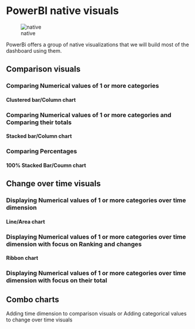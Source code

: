 # PowerBI native visuals

![native](assets/native1.png)

PowerBi offers a group of native visualizations that we will build most of the dashboard using them. 

## Comparison visuals
### Comparing Numerical values of 1 or more categories
#### Clustered bar/Column chart  
### Comparing Numerical values of 1 or more categories and Comparing their totals
#### Stacked bar/Column chart  

### Comparing Percentages
#### 100% Stacked Bar/Coumn chart  



## Change over time visuals
### Displaying Numerical values of 1 or more categories over time dimension
#### Line/Area chart
### Displaying Numerical values of 1 or more categories over time dimension with focus on Ranking and changes 
#### Ribbon chart
### Displaying Numerical values of 1 or more categories over time dimension with focus on their total

## Combo charts
Adding time dimension to comparison visuals or Adding categorical values to change over time visuals

